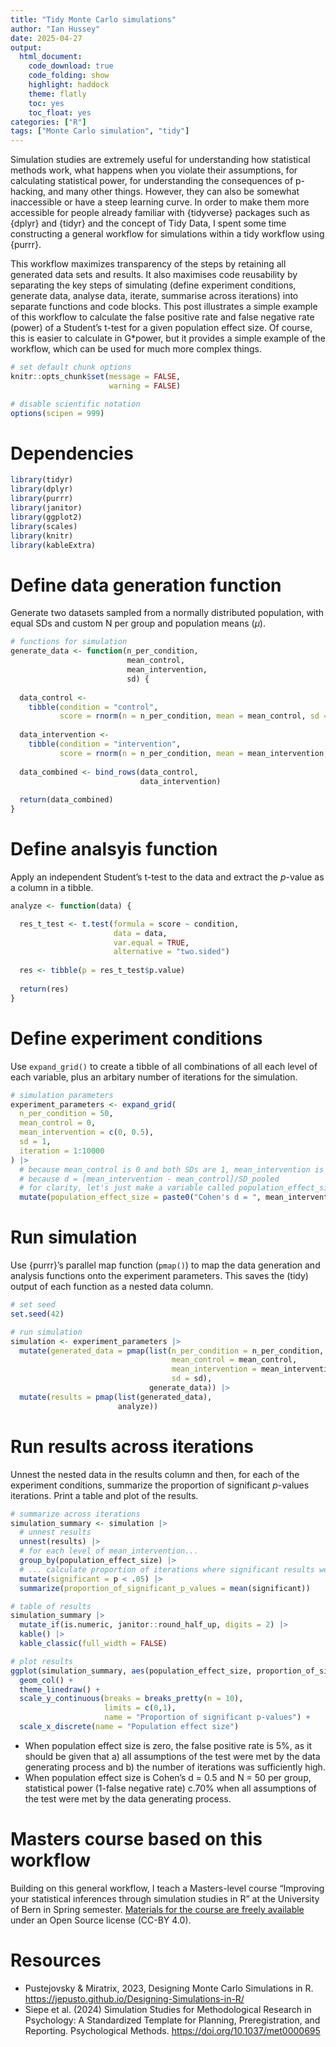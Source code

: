 ```yaml
---
title: "Tidy Monte Carlo simulations"
author: "Ian Hussey"
date: 2025-04-27
output:
  html_document:
    code_download: true
    code_folding: show
    highlight: haddock
    theme: flatly
    toc: yes
    toc_float: yes
categories: ["R"]
tags: ["Monte Carlo simulation", "tidy"]
---
```


Simulation studies are extremely useful for understanding how statistical methods work, what happens when you violate their assumptions, for calculating statistical power, for understanding the consequences of p-hacking, and many other things. However, they can also be somewhat inaccessible or have a steep learning curve. In order to make them more accessible for people already familiar with {tidyverse} packages such as {dplyr} and {tidyr} and the concept of Tidy Data, I spent some time constructing a general workflow for simulations within a tidy workflow using {purrr}.

This workflow maximizes transparency of the steps by retaining all generated data sets and results. It also maximises code reusability by separating the key steps of simulating (define experiment conditions, generate data, analyse data, iterate, summarise across iterations) into separate functions and code blocks. This post illustrates a simple example of this workflow to calculate the false positive rate and false negative rate (power) of a Student's t-test for a given population effect size. Of course, this is easier to calculate in G*power, but it provides a simple example of the workflow, which can be used for much more complex things.

```r

# set default chunk options
knitr::opts_chunk$set(message = FALSE,
                      warning = FALSE)

# disable scientific notation
options(scipen = 999) 

```

# Dependencies

```r

library(tidyr)
library(dplyr)
library(purrr) 
library(janitor)
library(ggplot2)
library(scales)
library(knitr)
library(kableExtra)

```

# Define data generation function

Generate two datasets sampled from a normally distributed population, with equal SDs and custom N per group and population means ($\mu$). 

```r

# functions for simulation
generate_data <- function(n_per_condition,
                          mean_control,
                          mean_intervention,
                          sd) {
  
  data_control <- 
    tibble(condition = "control",
           score = rnorm(n = n_per_condition, mean = mean_control, sd = sd))
  
  data_intervention <- 
    tibble(condition = "intervention",
           score = rnorm(n = n_per_condition, mean = mean_intervention, sd = sd))
  
  data_combined <- bind_rows(data_control,
                             data_intervention)
  
  return(data_combined)
}

```

# Define analsyis function

Apply an independent Student's t-test to the data and extract the *p*-value as a column in a tibble. 

```r

analyze <- function(data) {

  res_t_test <- t.test(formula = score ~ condition, 
                       data = data,
                       var.equal = TRUE,
                       alternative = "two.sided")
  
  res <- tibble(p = res_t_test$p.value)
  
  return(res)
}

```

# Define experiment conditions

Use `expand_grid()` to create a tibble of all combinations of all each level of each variable, plus an arbitary number of iterations for the simulation. 

```r

# simulation parameters
experiment_parameters <- expand_grid(
  n_per_condition = 50,
  mean_control = 0,
  mean_intervention = c(0, 0.5),
  sd = 1,
  iteration = 1:10000 
) |>
  # because mean_control is 0 and both SDs are 1, mean_intervention is a proxy for Cohen's d.
  # because d = [mean_intervention - mean_control]/SD_pooled
  # for clarity, let's just make a variable called population_effect_size
  mutate(population_effect_size = paste0("Cohen's d = ", mean_intervention)) 

```

# Run simulation

Use {purrr}'s parallel map function (`pmap()`) to map the data generation and analysis functions onto the experiment parameters. This saves the (tidy) output of each function as a nested data column.

```r

# set seed
set.seed(42)

# run simulation
simulation <- experiment_parameters |>
  mutate(generated_data = pmap(list(n_per_condition = n_per_condition, 
                                    mean_control = mean_control,
                                    mean_intervention = mean_intervention,
                                    sd = sd),
                               generate_data)) |>
  mutate(results = pmap(list(generated_data),
                        analyze))

```

# Run results across iterations

Unnest the nested data in the results column and then, for each of the experiment conditions, summarize the proportion of significant *p*-values iterations. Print a table and plot of the results.

```r

# summarize across iterations
simulation_summary <- simulation |>
  # unnest results
  unnest(results) |>
  # for each level of mean_intervention... 
  group_by(population_effect_size) |>
  # ... calculate proportion of iterations where significant results were found
  mutate(significant = p < .05) |>
  summarize(proportion_of_significant_p_values = mean(significant))

# table of results
simulation_summary |>
  mutate_if(is.numeric, janitor::round_half_up, digits = 2) |>
  kable() |>
  kable_classic(full_width = FALSE)

# plot results
ggplot(simulation_summary, aes(population_effect_size, proportion_of_significant_p_values)) +
  geom_col() +
  theme_linedraw() +
  scale_y_continuous(breaks = breaks_pretty(n = 10),
                     limits = c(0,1),
                     name = "Proportion of significant p-values") +
  scale_x_discrete(name = "Population effect size")

```

- When population effect size is zero, the false positive rate is 5%, as it should be given that a) all assumptions of the test were met by the data generating process and b) the number of iterations was sufficiently high.
- When population effect size is Cohen's d = 0.5 and N = 50 per group, statistical power (1-false negative rate) c.70% when all assumptions of the test were met by the data generating process.

# Masters course based on this workflow

Building on this general workflow, I teach a Masters-level course "Improving your statistical inferences through simulation studies in R" at the University of Bern in Spring semester. [Materials for the course are freely available](https://github.com/ianhussey/simulation-course) under an Open Source license (CC-BY 4.0). 

# Resources

- Pustejovsky & Miratrix, 2023, Designing Monte Carlo Simulations in R. [https://jepusto.github.io/Designing-Simulations-in-R/](https://jepusto.github.io/Designing-Simulations-in-R/)
- Siepe et al. (2024) Simulation Studies for Methodological Research in Psychology: A Standardized Template for Planning, Preregistration, and Reporting. Psychological Methods. [https://doi.org/10.1037/met0000695](https://doi.org/10.1037/met0000695)

